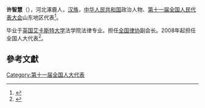 '''许智慧'''（{{bd|1963年||}}），河北涿鹿人，[[汉族|汉族]]，[[中华人民共和国|中华人民共和国]]政治人物、[[第十一届全国人民代表大会|第十一届全国人民代表大会]]山东地区代表<ref>{{cite web|author=新华网|title=第十一届全国人大代表|url=http://news.xinhuanet.com/ziliao/2008-03/03/content_7708230.htm?node=36628|publisher=新华网|accessdate=2014-01-07|archive-date=2014-01-10|archive-url=https://web.archive.org/web/20140110211415/http://news.xinhuanet.com/ziliao/2008-03/03/content_7708230.htm?node=36628|dead-url=no}}</ref>。

毕业于[[英国|英国]][[艾卡斯特大学|艾卡斯特大学]]法学院法律专业。担任[[全国律协|全国律协]]副会长。2008年起担任全国人大代表<ref>{{cite news|title=全国人大代表信息-许智慧|url=http://210.82.31.1:8084/delegate/viewDelegate.action?dbid=111257|accessdate=2013-04-05|newspaper=全国人大网|archive-url=https://web.archive.org/web/20140424094036/http://www.npc.gov.cn/delegate/viewDelegate.action?dbid=111257|archive-date=2014-04-24|dead-url=yes}}</ref>。

==參考文獻==
{{reflist}}
[[Category:第十一届全国人大代表|Category:第十一届全国人大代表]]